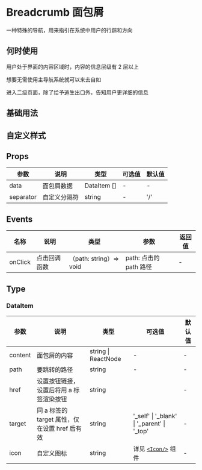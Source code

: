# Breadcrumb 面包屑

一种特殊的导航，用来指引在系统中用户的行踪和方向

## 何时使用

用户处于界面的内容区域时，内容的信息层级有 2 层以上

想要无需使用主导航系统就可以来去自如

进入二级页面，除了给予逃生出口外，告知用户更详细的信息

## 基础用法


<DemoBase />

## 自定义样式


<DemoIcon />

<!-- ## 带下拉


<DemoDropdown /> -->

## Props

| 参数      | 说明         | 类型        | 可选值 | 默认值 |
| --------- | ------------ | ----------- | ------ | ------ |
| data      | 面包屑数据   | DataItem [] | -      | -      |
| separator | 自定义分隔符 | string      | -      | '/'    |

## Events

| 名称    | 说明         | 类型                    | 参数                   | 返回值 |
| ------- | ------------ | ----------------------- | ---------------------- | ------ |
| onClick | 点击回调函数 | （path: string）=> void | path: 点击的 path 路径 | -      |

## Type

### DataItem

| 参数    | 说明                                          | 类型                | 可选值                                          | 默认值 |
| ------- | --------------------------------------------- | ------------------- | ----------------------------------------------- | ------ |
| content | 面包屑的内容                                  | string \| ReactNode | -                                               | -      |
| path    | 要跳转的路径                                  | string              | -                                               | -      |
| href    | 设置按钮链接，设置后将用 a 标签渲染按钮       | string              | ︎                                               | -      |
| target  | 同 a 标签的 target 属性，仅在设置 href 后有效 | string              | ︎'\_self' \| '\_blank' \| '\_parent' \| '\_top' | -      |
| icon    | 自定义图标                                    | string              | 详见 [`<Icon/>`](/hiui/zh-CN/docs/icon) 组件 ︎  | -      |
